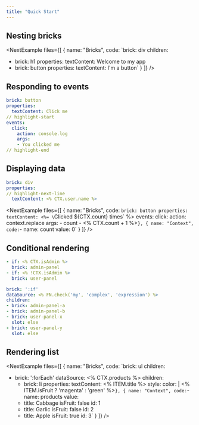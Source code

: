 ```yaml
---
title: "Quick Start"
---
```



## Nesting bricks

<NextExample
  files={[
    {
      name: "Bricks",
      code:
`brick: div
children:
- brick: h1
  properties:
    textContent: Welcome to my app
- brick: button
  properties:
    textContent: I'm a button`
    }
  ]}
/>

## Responding to events

```yaml
brick: button
properties:
  textContent: Click me
// highlight-start
events:
  click:
    action: console.log
    args:
    - You clicked me
// highlight-end
```

## Displaying data

```yaml
brick: div
properties:
// highlight-next-line
  textContent: <% CTX.user.name %>
```

<NextExample
  files={[
    {
      name: "Bricks",
      code:
`brick: button
properties:
  textContent: <%= \`Clicked \${CTX.count} times\` %>
events:
  click:
    action: context.replace
    args:
    - count
    - <% CTX.count + 1 %>`
    },
    {
      name: "Context",
      code:
`- name: count
  value: 0`
    }
  ]}
/>

## Conditional rendering

```yaml
- if: <% CTX.isAdmin %>
  brick: admin-panel
- if: <% !CTX.isAdmin %>
  brick: user-panel
```

```yaml
brick: ':if'
dataSource: <% FN.check('my', 'complex', 'expression') %>
children:
- brick: admin-panel-a
- brick: admin-panel-b
- brick: user-panel-x
  slot: else
- brick: user-panel-y
  slot: else
```

## Rendering list

<NextExample
  files={[
    {
      name: "Bricks",
      code:
`brick: ul
children:
- brick: ':forEach'
  dataSource: <% CTX.products %>
  children:
  - brick: li
    properties:
      textContent: <% ITEM.title %>
      style:
        color: |
          <%
            ITEM.isFruit ? 'magenta' : 'green'
          %>`
    },
    {
      name: "Context",
      code:
`- name: products
  value:
  - title: Cabbage
    isFruit: false
    id: 1
  - title: Garlic
    isFruit: false
    id: 2
  - title: Apple
    isFruit: true
    id: 3`
    }
  ]}
/>
